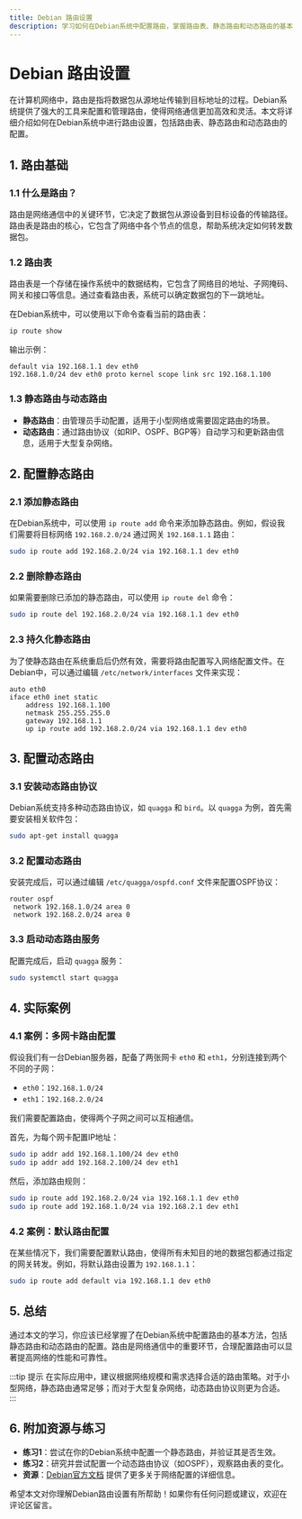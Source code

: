 ```yaml
---
title: Debian 路由设置
description: 学习如何在Debian系统中配置路由，掌握路由表、静态路由和动态路由的基本概念与操作方法。
---
```


# Debian 路由设置

在计算机网络中，路由是指将数据包从源地址传输到目标地址的过程。Debian系统提供了强大的工具来配置和管理路由，使得网络通信更加高效和灵活。本文将详细介绍如何在Debian系统中进行路由设置，包括路由表、静态路由和动态路由的配置。

## 1. 路由基础

### 1.1 什么是路由？

路由是网络通信中的关键环节，它决定了数据包从源设备到目标设备的传输路径。路由表是路由的核心，它包含了网络中各个节点的信息，帮助系统决定如何转发数据包。

### 1.2 路由表

路由表是一个存储在操作系统中的数据结构，它包含了网络目的地址、子网掩码、网关和接口等信息。通过查看路由表，系统可以确定数据包的下一跳地址。

在Debian系统中，可以使用以下命令查看当前的路由表：

```bash
ip route show
```

输出示例：

```plaintext
default via 192.168.1.1 dev eth0 
192.168.1.0/24 dev eth0 proto kernel scope link src 192.168.1.100 
```

### 1.3 静态路由与动态路由

- **静态路由**：由管理员手动配置，适用于小型网络或需要固定路由的场景。
- **动态路由**：通过路由协议（如RIP、OSPF、BGP等）自动学习和更新路由信息，适用于大型复杂网络。

## 2. 配置静态路由

### 2.1 添加静态路由

在Debian系统中，可以使用 `ip route add` 命令来添加静态路由。例如，假设我们需要将目标网络 `192.168.2.0/24` 通过网关 `192.168.1.1` 路由：

```bash
sudo ip route add 192.168.2.0/24 via 192.168.1.1 dev eth0
```

### 2.2 删除静态路由

如果需要删除已添加的静态路由，可以使用 `ip route del` 命令：

```bash
sudo ip route del 192.168.2.0/24 via 192.168.1.1 dev eth0
```

### 2.3 持久化静态路由

为了使静态路由在系统重启后仍然有效，需要将路由配置写入网络配置文件。在Debian中，可以通过编辑 `/etc/network/interfaces` 文件来实现：

```plaintext
auto eth0
iface eth0 inet static
    address 192.168.1.100
    netmask 255.255.255.0
    gateway 192.168.1.1
    up ip route add 192.168.2.0/24 via 192.168.1.1 dev eth0
```

## 3. 配置动态路由

### 3.1 安装动态路由协议

Debian系统支持多种动态路由协议，如 `quagga` 和 `bird`。以 `quagga` 为例，首先需要安装相关软件包：

```bash
sudo apt-get install quagga
```

### 3.2 配置动态路由

安装完成后，可以通过编辑 `/etc/quagga/ospfd.conf` 文件来配置OSPF协议：

```plaintext
router ospf
 network 192.168.1.0/24 area 0
 network 192.168.2.0/24 area 0
```

### 3.3 启动动态路由服务

配置完成后，启动 `quagga` 服务：

```bash
sudo systemctl start quagga
```

## 4. 实际案例

### 4.1 案例：多网卡路由配置

假设我们有一台Debian服务器，配备了两张网卡 `eth0` 和 `eth1`，分别连接到两个不同的子网：

- `eth0`：`192.168.1.0/24`
- `eth1`：`192.168.2.0/24`

我们需要配置路由，使得两个子网之间可以互相通信。

首先，为每个网卡配置IP地址：

```bash
sudo ip addr add 192.168.1.100/24 dev eth0
sudo ip addr add 192.168.2.100/24 dev eth1
```

然后，添加路由规则：

```bash
sudo ip route add 192.168.2.0/24 via 192.168.1.1 dev eth0
sudo ip route add 192.168.1.0/24 via 192.168.2.1 dev eth1
```

### 4.2 案例：默认路由配置

在某些情况下，我们需要配置默认路由，使得所有未知目的地的数据包都通过指定的网关转发。例如，将默认路由设置为 `192.168.1.1`：

```bash
sudo ip route add default via 192.168.1.1 dev eth0
```

## 5. 总结

通过本文的学习，你应该已经掌握了在Debian系统中配置路由的基本方法，包括静态路由和动态路由的配置。路由是网络通信中的重要环节，合理配置路由可以显著提高网络的性能和可靠性。

:::tip 提示
在实际应用中，建议根据网络规模和需求选择合适的路由策略。对于小型网络，静态路由通常足够；而对于大型复杂网络，动态路由协议则更为合适。
:::

## 6. 附加资源与练习

- **练习1**：尝试在你的Debian系统中配置一个静态路由，并验证其是否生效。
- **练习2**：研究并尝试配置一个动态路由协议（如OSPF），观察路由表的变化。
- **资源**：[Debian官方文档](https://www.debian.org/doc/) 提供了更多关于网络配置的详细信息。

希望本文对你理解Debian路由设置有所帮助！如果你有任何问题或建议，欢迎在评论区留言。